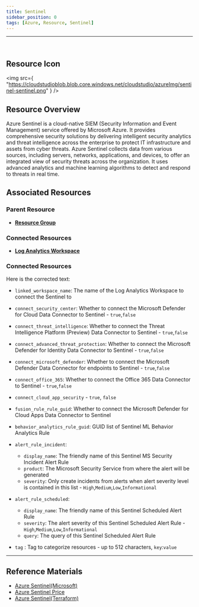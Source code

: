 ```yaml
---
title: Sentinel
sidebar_position: 0
tags: [Azure, Resource, Sentinel]
---
```


<hr />
<br />

## Resource Icon

<img
    src={
        "https://cloudstudioblob.blob.core.windows.net/cloudstudio/azureImg/sentinel-sentinel.png"
    }
/>

## Resource Overview

Azure Sentinel is a cloud-native SIEM (Security Information and Event Management) service offered by Microsoft Azure. 
It provides comprehensive security solutions by delivering intelligent security analytics and threat intelligence across the enterprise to protect IT infrastructure and assets from cyber threats. 
Azure Sentinel collects data from various sources, including servers, networks, applications, and devices, to offer an integrated view of security threats across the organization. 
It uses advanced analytics and machine learning algorithms to detect and respond to threats in real time.

## Associated Resources

### Parent Resource

-   [**Resource Group**](https://docs.cstudio.app/docs/resource/azure/Base/ResourceGroup)

### Connected Resources

-   [**Log Analytics Workspace**](https://docs.cstudio.app/docs/resource/azure/LogAnalytics/LogAnalyticsWorkspace)

### Connected Resources

Here is the corrected text:

-   `linked_workspace_name`: The name of the Log Analytics Workspace to connect the Sentinel to

-   `connect_security_center`: Whether to connect the Microsoft Defender for Cloud Data Connector to Sentinel - `true`,`false`

-   `connect_threat_intelligence`: Whether to connect the Threat Intelligence Platform (Preview) Data Connector to Sentinel - `true`,`false`

-   `connect_advanced_threat_protection`: Whether to connect the Microsoft Defender for Identity Data Connector to Sentinel - `true`,`false`

-   `connect_microsoft_defender`: Whether to connect the Microsoft Defender Data Connector for endpoints to Sentinel - `true`,`false`

-   `connect_office_365`: Whether to connect the Office 365 Data Connector to Sentinel - `true`,`false`

-   `connect_cloud_app_security` - `true`, `false`

-   `fusion_rule_rule_guid`: Whether to connect the Microsoft Defender for Cloud Apps Data Connector to Sentinel

-   `behavior_analytics_rule_guid`: GUID list of Sentinel ML Behavior Analytics Rule

-   `alert_rule_incident`:

    -   `display_name`: The friendly name of this Sentinel MS Security Incident Alert Rule
    -   `product`: The Microsoft Security Service from where the alert will be generated
    -   `severity`: Only create incidents from alerts when alert severity level is contained in this list - `High`,`Medium`,`Low`,`Informational`

-   `alert_rule_scheduled`:

    -   `display_name`: The friendly name of this Sentinel Scheduled Alert Rule
    -   `severity`: The alert severity of this Sentinel Scheduled Alert Rule - `High`,`Medium`,`Low`,`Informational`
    -   `query`: The query of this Sentinel Scheduled Alert Rule

-   `tag` : Tag to categorize resources - up to 512 characters, `key`:`value`

---

## Reference Materials

-   [Azure Sentinel(Microsoft)](https://learn.microsoft.com/ko-kr/azure/sentinel/overview)
-   [Azure Sentinel Price](https://azure.microsoft.com/en-us/pricing/details/microsoft-sentinel/)
-   [Azure Sentinel(Terraform)](https://registry.terraform.io/providers/hashicorp/azurerm/latest/docs/resources/log_analytics_solution)
